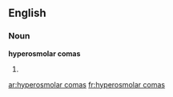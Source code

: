 ==English==

===Noun===
'''hyperosmolar comas'''

# {{plural of|hyperosmolar coma}}

[[ar:hyperosmolar comas]]
[[fr:hyperosmolar comas]]